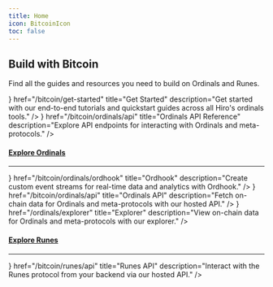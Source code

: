 ```yaml
---
title: Home
icon: BitcoinIcon
toc: false
---
```



<div className='flex flex-col space-y-10'>

<div className='flex space-x-6 items-end'>
  <ImageZoom
    alt="banner"
    src={heroImage}
    className="mt-0 mb-6 first-line:rounded-xl bg-background"
    priority
  />

  <div className='flex flex-col [&_h2]:mt-0 [&_h2]:mb-2 [&_p]:mb-6'>

  ## Build with Bitcoin

  Find all the guides and resources you need to build on Ordinals and Runes.

  </div>
</div>

<Cards>
  <Card
    className='group space-y-1'
    icon={<Play className='transition-colors duration-500 ease-in-out group-hover:text-primary' />}
    href="/bitcoin/get-started"
    title="Get Started"
    description="Get started with our end-to-end tutorials and quickstart guides across all Hiro's ordinals tools."
  />
  <Card
    className='group space-y-1'
    icon={<API className='transition-colors duration-500 ease-in-out group-hover:text-primary' />}
    href="/bitcoin/ordinals/api"
    title="Ordinals API Reference"
    description="Explore API endpoints for interacting with Ordinals and meta-protocols."
  />
</Cards>

<div className='flex flex-col space-y-3'>

<h4 id="explore-ordinals" className="scroll-m-20">
  <a href="#explore-ordinals" className="not-prose group text-muted-foreground uppercase">Explore Ordinals</a>
</h4>

---

<Cards>
  <SmallCard
    className='group space-y-3'
    icon={<Ordinals className='transition-colors duration-500 ease-in-out group-hover:text-primary' />}
    href="/bitcoin/ordinals/ordhook"
    title="Ordhook"
    description="Create custom event streams for real-time data and analytics with Ordhook."
  />
  <SmallCard
    className='group space-y-3'
    icon={<API className='transition-colors duration-500 ease-in-out group-hover:text-primary' />}
    href="/bitcoin/ordinals/api"
    title="Ordinals API"
    description="Fetch on-chain data for Ordinals and meta-protocols with our hosted API."
  />
  <SmallCard
    className='group space-y-3'
    icon={<Play className='transition-colors duration-500 ease-in-out group-hover:text-primary' />}
    href="/ordinals/explorer"
    title="Explorer"
    description="View on-chain data for Ordinals and meta-protocols with our explorer."
  />
</Cards>

</div>

<div className='flex flex-col space-y-3'>

<h4 id="explore-runes" className="scroll-m-20">
  <a href="#explore-runes" className="not-prose group text-muted-foreground uppercase">Explore Runes</a>
</h4>

---

<Cards>
  <SmallCard
    className='group space-y-3'
    icon={<API className='transition-colors duration-500 ease-in-out group-hover:text-primary' />}
    href="/bitcoin/runes/api"
    title="Runes API"
    description="Interact with the Runes protocol from your backend via our hosted API."
  />
</Cards>

</div>

</div>

<PageFooter />